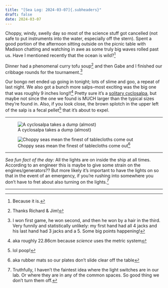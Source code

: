 ```yaml
---
title: "[Sea Log: 2024-03-07]{.subheaders}"
draft: false
date: 2024-03-07
---
```


::: {.div .bodyfont}

Choppy, windy, swelly day so most of the science stuff got cancelled (not safe to put instruments into the water, especially off the stern). Spent a good portion of the afternoon sitting outside on the picnic table with Madison chatting and watching in awe as some truly big waves rolled past us. Have I mentioned recently that the ocean is wild?^[Because it is.]

Dinner had a phenomenal curry tofu soup^[Thanks Richard & Jim!] and then Gabe and I finished our cribbage rounds for the tournament.^[I won first game, he won second, and then he won by a hair in the third. Very funnily and statistically unlikely: my first hand had all 4 jacks and his last hand had 3 jacks and a 5. Some big points happening!]

Our bongo net ended up going in tonight; lots of slime and goo, a repeat of last night. We also got a bunch more salps--most exciting was the big one that was roughly 9 inches long!!^[aka roughly 22.86cm because *science* uses the metric system] Pretty sure it's a [solitary cyclosalpa](https://sio-legacy.ucsd.edu/zooplanktonguide/species/cyclosalpa-affinis), but maybe not since the one we found is MUCH larger than the typical sizes they're found in. Also, if you look close, the brown splotch in the upper left of the salp is a fecal pellet^[lol poop!] that it's about to expel. 

----

::: {layout="[30,70]"}

![A cyclosalpa takes a dump (almost)](pics/cyclosalpa.jpg){fig-alt="a large gelatinous salp in a plastic shoebox"}

![Choppy seas mean the finest of tablecloths come out^[aka rubber mats so our plates don't slide clear off the table]](pics/tablecloth.jpg){fig-alt="scene of mess hall with rubberized table cloths"}
:::

----

*Sea fun fact of the day:* All the lights are on inside the ship at all times. According to an engineer this is maybe to give some strain on the engines/generators?? But more likely it's important to have the lights on so that in the event of an emergency, if you're rushing into somewhere you don't have to fret about also turning on the lights.^[Truthfully, I haven't the faintest idea where the light switches are in our lab. Or where they are in any of the common spaces. So good thing we don't turn them off.]

----

:::